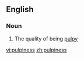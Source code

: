 ==English==

===Noun===
{{en-noun|-}}

# The quality of being [[pulpy]]

[[vi:pulpiness]]
[[zh:pulpiness]]